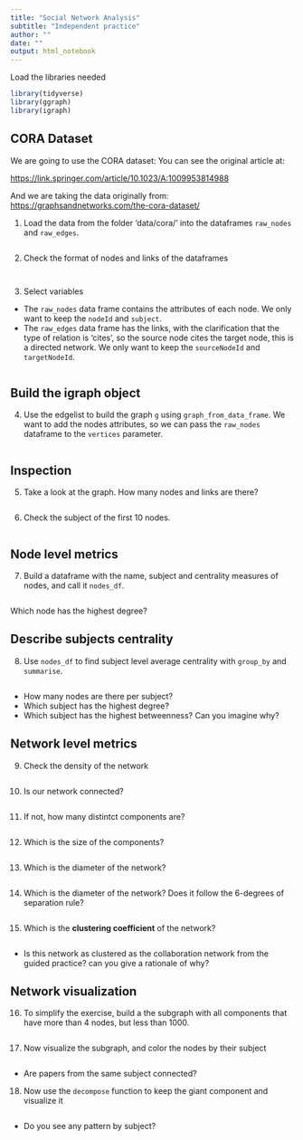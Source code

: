 ```yaml
---
title: "Social Network Analysis"
subtitle: "Independent practice"
author: ""
date: ""
output: html_notebook
---
```


Load the libraries needed

```r
library(tidyverse)
library(ggraph)
library(igraph) 
```

## CORA Dataset

We are going to use the CORA dataset: You can see the original article at:

<https://link.springer.com/article/10.1023/A:1009953814988>

And we are taking the data originally from: <https://graphsandnetworks.com/the-cora-dataset/>

1.  Load the data from the folder 'data/cora/' into the dataframes `raw_nodes` and `raw_edges`.

```r

```

2.  Check the format of nodes and links of the dataframes

```r

```

```r

```

3.  Select variables

-   The `raw_nodes` data frame contains the attributes of each node. We only want to keep the `nodeId` and `subject`.
-   The `raw_edges` data frame has the links, with the clarification that the type of relation is 'cites', so the source node cites the target node, this is a directed network. We only want to keep the `sourceNodeId` and `targetNodeId`.

```r

```

## Build the igraph object

4.  Use the edgelist to build the graph `g` using `graph_from_data_frame`. We want to add the nodes attributes, so we can pass the `raw_nodes` dataframe to the `vertices` parameter.

```r

```

## Inspection

5.  Take a look at the graph. How many nodes and links are there?

```r

```

6.  Check the subject of the first 10 nodes.

```r

```

## Node level metrics

7.  Build a dataframe with the name, subject and centrality measures of nodes, and call it `nodes_df`.

```r

```

Which node has the highest degree?

## Describe subjects centrality

8.  Use `nodes_df` to find subject level average centrality with `group_by` and `summarise`.

```r

```

-   How many nodes are there per subject?
-   Which subject has the highest degree?
-   Which subject has the highest betweenness? Can you imagine why?

## Network level metrics

9.  Check the density of the network

```r

```

10. Is our network connected?

```r

```

11. If not, how many distintct components are?

```r

```

12. Which is the size of the components?

```r

```

13. Which is the diameter of the network?

```r

```

14. Which is the diameter of the network? Does it follow the 6-degrees of separation rule?

```r

```

15. Which is the **clustering coefficient** of the network?

```r

```

-   Is this network as clustered as the collaboration network from the guided practice? can you give a rationale of why?

## Network visualization

16. To simplify the exercise, build a the subgraph with all components that have more than 4 nodes, but less than 1000.

```r

```

17. Now visualize the subgraph, and color the nodes by their subject

```r

```

-   Are papers from the same subject connected?

18. Now use the `decompose` function to keep the giant component and visualize it

```r

```

-   Do you see any pattern by subject?
